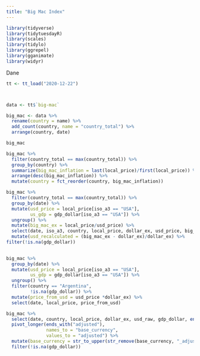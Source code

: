 ```yaml
---
title: "Big Mac Index"
---
```



```r
library(tidyverse)
library(tidytuesdayR)
library(scales)
library(tidylo)
library(ggrepel)
library(gganimate)
library(widyr)

```


  Dane
  
```r
tt <- tt_load("2020-12-22")



data <- tt$`big-mac`
```

```r

big_mac <- data %>% 
  rename(country = name) %>% 
  add_count(country, name = "country_total") %>% 
  arrange(country, date)

big_mac
```



```r
big_mac %>% 
  filter(country_total == max(country_total)) %>% 
  group_by(country) %>% 
  summarize(big_mac_inflation = last(local_price)/first(local_price)) %>% 
  arrange(desc(big_mac_inflation)) %>% 
  mutate(country = fct_reorder(country, big_mac_inflation))

```



```r
big_mac %>% 
  filter(country_total == max(country_total)) %>% 
  group_by(date) %>% 
  mutate(usd_price = local_price[iso_a3 == "USA"],
         us_gdp = gdp_dollar[iso_a3 == "USA"]) %>% 
  ungroup() %>% 
  mutate(big_mac_ex = local_price/usd_price) %>%
  select(date, iso_a3, country, local_price, dollar_ex, usd_price, big_mac_ex, usd_raw, gdp_dollar, usd_adjusted) %>% 
  mutate(usd_recalculated = (big_mac_ex - dollar_ex)/dollar_ex) %>% 
filter(!is.na(gdp_dollar))
  
```




```r
big_mac %>% 
  group_by(date) %>% 
  mutate(usd_price = local_price[iso_a3 == "USA"],
         us_gdp = gdp_dollar[iso_a3 == "USA"]) %>% 
  ungroup() %>% 
  filter(country == "Argentina",
         !is.na(gdp_dollar)) %>% 
  mutate(price_from_usd = usd_price *dollar_ex) %>% 
  select(date, local_price, price_from_usd)
```




```r
big_mac %>% 
  select(date, country, local_price, dollar_ex, usd_raw, gdp_dollar, ends_with("adjusted")) %>% 
  pivot_longer(ends_with("adjusted"),
               names_to = "base_currency",
               values_to = "adjusted") %>% 
  mutate(base_currency = str_to_upper(str_remove(base_currency, "_adjusted"))) %>% 
  filter(!is.na(gdp_dollar))

```


















